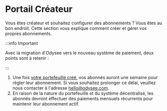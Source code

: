 # Portail Créateur

Vous êtes créateur et souhaitez configurer des abonnements ? Vous êtes au bon endroit. Cette section vous explique comment créer et gérer vos propres abonnements.

:::info Important

Avec la migration d'Odysee vers le nouveau système de paiement, deux points sont à retenir :

:::

1. Une fois [votre portefeuille créé](https://help.odysee.tv/category-monetization/setup), vos abonnés auront une semaine pour régler leur abonnement. Si vous souhaitez prolonger ce délai, veuillez nous contacter à l'adresse hello@odysee.com.
2. En raison de la nature du portefeuille et du système décentralisé, les abonnés devront effectuer des paiements mensuels récurrents pour maintenir leur abonnement actif. 

<CategoryCards/>
